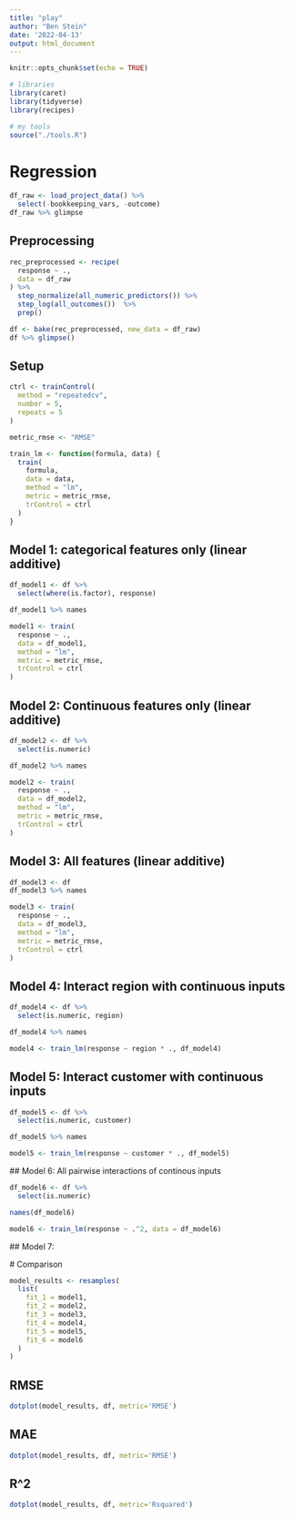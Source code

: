 ```yaml
---
title: "play"
author: "Ben Stein"
date: '2022-04-13'
output: html_document
---
```


```r
knitr::opts_chunk$set(echo = TRUE)
```

```r
# libraries
library(caret)
library(tidyverse)
library(recipes)

# my tools
source("./tools.R")
```

# Regression

```r
df_raw <- load_project_data() %>%
  select(-bookkeeping_vars, -outcome)
df_raw %>% glimpse
```

## Preprocessing

```r
rec_preprocessed <- recipe(
  response ~ .,
  data = df_raw
) %>%
  step_normalize(all_numeric_predictors()) %>%
  step_log(all_outcomes())  %>%
  prep()

df <- bake(rec_preprocessed, new_data = df_raw)
df %>% glimpse()
```


## Setup

```r
ctrl <- trainControl(
  method = "repeatedcv",
  number = 5,
  repeats = 5
)

metric_rmse <- "RMSE"

train_lm <- function(formula, data) {
  train(
    formula,
    data = data,
    method = "lm",
    metric = metric_rmse,
    trControl = ctrl
  )
}
```

## Model 1: categorical features only (linear additive)

```r
df_model1 <- df %>%
  select(where(is.factor), response)

df_model1 %>% names
```

```r
model1 <- train(
  response ~ .,
  data = df_model1,
  method = "lm",
  metric = metric_rmse,
  trControl = ctrl
)
```

## Model 2: Continuous features only (linear additive)

```r
df_model2 <- df %>%
  select(is.numeric)

df_model2 %>% names
```


```r
model2 <- train(
  response ~ .,
  data = df_model2,
  method = "lm",
  metric = metric_rmse,
  trControl = ctrl
)
```

## Model 3: All features (linear additive)

```r
df_model3 <- df
df_model3 %>% names
```

```r
model3 <- train(
  response ~ .,
  data = df_model3,
  method = "lm",
  metric = metric_rmse,
  trControl = ctrl
)
```

## Model 4: Interact region with continuous inputs

```r
df_model4 <- df %>%
  select(is.numeric, region)

df_model4 %>% names
```
 
```r
model4 <- train_lm(response ~ region * ., df_model4)
```

## Model 5: Interact customer with continuous inputs

```r
df_model5 <- df %>%
  select(is.numeric, customer)

df_model5 %>% names
```

```r
model5 <- train_lm(response ~ customer * ., df_model5)
```
 
 ## Model 6: All pairwise interactions of continous inputs
 
```r
df_model6 <- df %>%
  select(is.numeric)

names(df_model6)
```
 
```r
model6 <- train_lm(response ~ .^2, data = df_model6)
```
 
 ## Model 7: 
 
 # Comparison
 
```r
model_results <- resamples(
  list(
    fit_1 = model1,
    fit_2 = model2,
    fit_3 = model3,
    fit_4 = model4,
    fit_5 = model5,
    fit_6 = model6
  )
)
```

## RMSE

```r
dotplot(model_results, df, metric='RMSE')
```

## MAE

```r
dotplot(model_results, df, metric='RMSE')
```

## R^2

```r
dotplot(model_results, df, metric='Rsquared')
```

 
```r

```
 
 